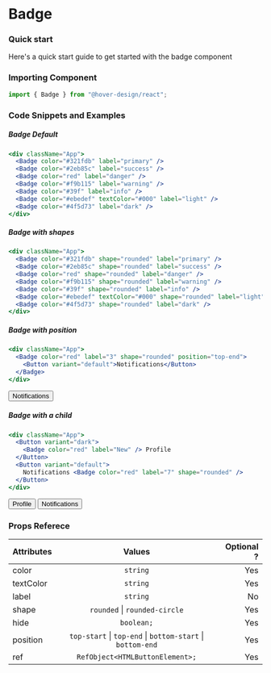 # Badge

### Quick start

Here's a quick start guide to get started with the badge component

### Importing Component


```jsx
import { Badge } from "@hover-design/react";
```

### Code Snippets and Examples

##### Badge Default

```jsx
<div className="App">
  <Badge color="#321fdb" label="primary" />
  <Badge color="#2eb85c" label="success" />
  <Badge color="red" label="danger" />
  <Badge color="#f9b115" label="warning" />
  <Badge color="#39f" label="info" />
  <Badge color="#ebedef" textColor="#000" label="light" />
  <Badge color="#4f5d73" label="dark" />
</div>
```

<div className="App">
  <Badge color="#321fdb" label="primary" />
  <Badge color="#2eb85c" label="success" />
  <Badge color="red" label="danger" />
  <Badge color="#f9b115" label="warning" />
  <Badge color="#39f" label="info" />
  <Badge color="#ebedef" textColor="#000" label="light" />
  <Badge color="#4f5d73" label="dark" />
</div>

##### Badge with shapes

```jsx
<div className="App">
  <Badge color="#321fdb" shape="rounded" label="primary" />
  <Badge color="#2eb85c" shape="rounded" label="success" />
  <Badge color="red" shape="rounded" label="danger" />
  <Badge color="#f9b115" shape="rounded" label="warning" />
  <Badge color="#39f" shape="rounded" label="info" />
  <Badge color="#ebedef" textColor="#000" shape="rounded" label="light" />
  <Badge color="#4f5d73" shape="rounded" label="dark" />
</div>
```

<div className="App">
  <Badge color="#321fdb" shape="rounded" label="primary" />
  <Badge color="#2eb85c" shape="rounded" label="success" />
  <Badge color="red" shape="rounded" label="danger" />
  <Badge color="#f9b115" shape="rounded" label="warning" />
  <Badge color="#39f" shape="rounded" label="info" />
  <Badge color="#ebedef" textColor="#000" shape="rounded" label="light" />
  <Badge color="#4f5d73" shape="rounded" label="dark" />
</div>

##### Badge with position

```jsx
<div className="App">
  <Badge color="red" label="3" shape="rounded" position="top-end">
    <Button variant="default">Notifications</Button>
  </Badge>
</div>
```

<div className="App">
  <Badge color="red" label="3" shape="rounded" position="top-end">
    <Button variant="default">Notifications</Button>
  </Badge>
</div>

##### Badge with a child

```jsx
<div className="App">
  <Button variant="dark">
    <Badge color="red" label="New" /> Profile
  </Button>
  <Button variant="default">
    Notifications <Badge color="red" label="7" shape="rounded" />
  </Button>
</div>
```

<div className="App">
  <Button variant="default">
    <Badge color="red" label="New" /> Profile
  </Button>
  <Button variant="default">
    Notifications <Badge color="red" label="7" shape="rounded" />
  </Button>
</div>

### Props Referece

| Attributes |                                 Values                                 | Optional ? |
| :--------- | :--------------------------------------------------------------------: | ---------: |
| color      |                                `string`                                |        Yes |
| textColor  |                                `string`                                |        Yes |
| label      |                                `string`                                |         No |
| shape      |                   `rounded` &#124; `rounded-circle`                    |        Yes |
| hide       |                               `boolean;`                               |        Yes |
| position   | `top-start` &#124; `top-end` &#124; `bottom-start` &#124; `bottom-end` |        Yes |
| ref        |                    `RefObject<HTMLButtonElement>;`                     |        Yes |
